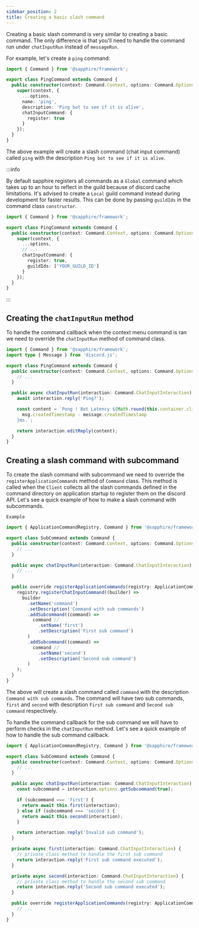 ```yaml
---
sidebar_position: 2
title: Creating a basic slash command
---
```


Creating a basic slash command is very similar to creating a basic command. The only difference is that you'll need to
handle the command run under `chatInputRun` instead of `messageRun`.

For example, let's create a `ping` command:

```typescript ts2esm2cjs|{4-13}|{4-13}
import { Command } from '@sapphire/framework';

export class PingCommand extends Command {
  public constructor(context: Command.Context, options: Command.Options) {
    super(context, {
      ...options,
      name: 'ping',
      description: 'Ping bot to see if it is alive',
      chatInputCommand: {
        register: true
      }
    });
  }
}
```

The above example will create a slash command (chat input command) called `ping` with the description
`Ping bot to see if it is alive`.

:::info

By default sapphire registers all commands as a `Global` command which takes up to an hour to reflect in the guild
because of discord cache limitations. It's advised to create a `Local` guild command instead during development for
faster results. This can be done by passing `guildIds` in the command class `constructor`.

```typescript ts2esm2cjs|{10}|{10}
import { Command } from '@sapphire/framework';

export class PingCommand extends Command {
  public constructor(context: Command.Context, options: Command.Options) {
    super(context, {
      ...options,
      // ...
      chatInputCommand: {
        register: true,
        guildIds: ['YOUR_GUILD_ID']
      }
    });
  }
}
```

:::

## Creating the `chatInputRun` method

To handle the command callback when the context menu command is ran we need to override the `chatInputRun` method of
command class.

```typescript ts2esm2cjs|{8-17}|{9-17}
import { Command } from '@sapphire/framework';
import type { Message } from 'discord.js';

export class PingCommand extends Command {
  public constructor(context: Command.Context, options: Command.Options) {
    // ...
  }

  public async chatInputRun(interaction: Command.ChatInputInteraction) {
    await interaction.reply('Ping?');

    const content = `Pong ! Bot Latency ${Math.round(this.container.client.ws.ping)}ms. API Latency ${
      msg.createdTimestamp - message.createdTimestamp
    }ms.`;

    return interaction.editReply(content);
  }
}
```

## Creating a slash command with subcommand

To create the slash command with subcommand we need to override the `registerApplicationCommands` method of `Command`
class. This method is called when the `Client` collects all the slash commands defined in the command directory on
application startup to register them on the discord API. Let's see a quick example of how to make a slash command with
subcommands.

`Example`

```typescript ts2esm2cjs|{12-28}|{12-28}
import { ApplicationCommandRegistry, Command } from '@sapphire/framework';

export class SubCommand extends Command {
  public constructor(context: Command.Context, options: Command.Options) {
    // ...
  }

  public async chatInputRun(interaction: Command.ChatInputInteraction) {
    // ...
  }

  public override registerApplicationCommands(registry: ApplicationCommandRegistry) {
    registry.registerChatInputCommand((builder) =>
      builder
        .setName('command')
        .setDescription('Command with sub commands')
        .addSubcommand((command) =>
          command //
            .setName('first')
            .setDescription('First sub command')
        )
        .addSubcommand((command) =>
          command //
            .setName('second')
            .setDescription('Second sub command')
        )
    );
  }
}
```

The above will create a slash command called `command` with the description `Command with sub commands`. The command
will have two sub commands, `first` and `second` with description `First sub command` and `Second sub command`
respectively.

To handle the command callback for the sub command we will have to perform checks in the `chatInputRun` method. Let's
see a quick example of how to handle the sub command callback.

```typescript ts2esm2cjs|{8-18}|{8-18}
import { ApplicationCommandRegistry, Command } from '@sapphire/framework';

export class SubCommand extends Command {
  public constructor(context: Command.Context, options: Command.Options) {
    // ...
  }

  public async chatInputRun(interaction: Command.ChatInputInteraction) {
    const subcommand = interaction.options.getSubcommand(true);

    if (subcommand === 'first') {
      return await this.first(interaction);
    } else if (subcommand === 'second') {
      return await this.second(interaction);
    }

    return interaction.reply('Invalid sub command');
  }

  private async first(interaction: Command.ChatInputInteraction) {
    // private class method to handle the first sub command
    return interaction.reply('First sub command executed');
  }

  private async second(interaction: Command.ChatInputInteraction) {
    // private class method to handle the second sub command
    return interaction.reply('Second sub command executed');
  }

  public override registerApplicationCommands(registry: ApplicationCommandRegistry) {
    // ...
  }
}
```
